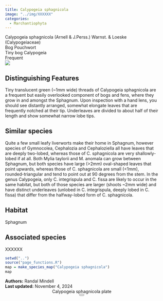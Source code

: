 ```yaml
---
title: Calypogeia sphagnicola
image: "../img/XXXXXX"
categories:
  - Marchantiophyta
---
```


<div class="info-panel">
 <div class="info-top">
  <div class="taxon-scientific"><span class="taxon-name">Calypogeia sphagnicola</span> <span class="taxon-authority">(Arnell &amp; J.Perss.) Warnst. &amp; Loeske</span> <span class="taxon-family">(Calypogeiaceae)</span></div>
  <div class="taxon-common">Bog Pouchwort</div>
 </div>
 <div class="info-bottom">
  <div class="taxon-qnd">Tiny bog Calypogeia</div>
  <div class="taxon-abundance">Frequent</div>
 </div>
</div>
<div class="imerss-content-frame">
 <div class="imerss-image-header">
  <div class="imerss-image-holder imerss-column-left" data-toggle="tooltip" style="background-image: url(../img/XXXXXX)" title="XXXXXX">
  </div>

  <div class="imerss-image-holder imerss-column-right" data-toggle="tooltip" style="background-image: url(../img/XXXXXX)" title="XXXXXX">
  </div>
 
 </div>
 <div class="imerss-content-lower">
  <div class="imerss-column-left">
  <div class="tab-microscope" data-micromodal-trigger="modal-plate">
  <img src="../img/bryo guide microscope.png"/>
  </div>

<h2>Distinguishing Features</h2>

Tiny translucent green (~1mm wide) threads of Calypogeia sphagnicola are a frequent but easily overlooked component of bogs and fens, where they grow in and amongst the Sphagnum. Upon inspection with a hand lens, you should see distantly arranged, somewhat elongate leaves that are frequently notched at their tip. Underleaves are divided to about half of their length and show somewhat narrow lobe tips.

<h2>Similar species</h2>

Quite a few small leafy liverworts make their home in Sphagnum, however species of Gymnocolea, Cephalozia and Cephaloziella all have leaves that are deeply two-lobed, whereas those of C. sphagnicola are very shallowly-lobed if at all. Both Mylia taylorii and M. anomala can grow between Sphagnum, but both species have large (&gt;2mm) oval-shaped leaves that point upwards, whereas those of C. sphagnicola are small (&lt;1mm), rounded-triangular and tend to point out at 90 degrees from the stem. In the genus Calypogeia, only C. integrispula and C. fissa are likely to occur in the same habitat, but both of those species are larger (shoots ~2mm wide) and have distinct underleaves (unlobed in C. integrispula, deeply lobed in C. fissa) that differ from the halfway-lobed form of C. sphagnicola.

<h2>Habitat</h2>

Sphagnum

<h2>Associated species</h2>

XXXXXX
</div>

<div class="imerss-column-right">

<div class="imerss-image-holder imerss-column-right" data-toggle="tooltip" style="background-image: url(../img/XXXXX)" title="XXXXX">
</div>

<div class="imerss-map-holder">
```r
setwd("..")
source("page_functions.R")
map = make_species_map("Calypogeia sphagnicola")
map
```
</div>

</div>

</div>
</div>

<div class="taxon-footer">
 <div class="taxon-authors"><b>Authors:</b> <span>Randal Mindell</span></div>
 <div class="taxon-update"><b>Last updated:</b> <span>November 4, 2024</span></div>
</div>

<div class="modal micromodal-slide" id="modal-plate" aria-hidden="true">
 <div class="modal__overlay" tabindex="-1" data-micromodal-close>
  <div class="modal__container" role="dialog" aria-modal="true" aria-labelledby="modal-plate-title" >
   <header class="modal__header">
   <div class="modal__title" id="modal-plate-title">
  Calypogeia sphagnicola plate
   </div>
   <button class="modal__close" aria-label="Close" data-micromodal-close></button>
   </header>
  <div class="modal__content" id="modal-plate-content">
   <div class="imerss-image-holder" data-toggle="tooltip" style="background-image: url(../img/XXXXX)" title="XXXXX">
  </div>
  </div>
  </div>
 </div>
</div>

<script src="../js/micromodal.min.js"></script>
<link href="../css/style-taxon.css" rel="stylesheet">
<link href="../css/micromodal.css" rel="stylesheet">

<script>
MicroModal.init();
</script>

